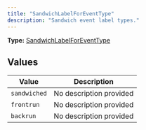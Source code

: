 ```yaml
---
title: "SandwichLabelForEventType"
description: "Sandwich event label types."
---
```


**Type:** [SandwichLabelForEventType](/api-reference/types/sandwichlabelforeventtype)

## Values

| Value | Description |
|-------|-------------|
| `sandwiched` | No description provided |
| `frontrun` | No description provided |
| `backrun` | No description provided |


